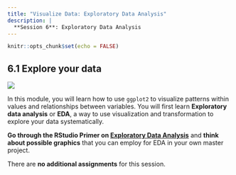 ```yaml
---
title: "Visualize Data: Exploratory Data Analysis"
description: |
  **Session 6**: Exploratory Data Analysis
---
```


```r
knitr::opts_chunk$set(echo = FALSE)
```

## 6.1 Explore your data
![](resources/session6/eda.png)

In this module, you will learn how to use `ggplot2` to visualize patterns within values and relationships between variables. You will first learn **Exploratory data analysis** or **EDA**, a way to use visualization and transformation to explore your data systematically.

**Go through the RStudio Primer on [Exploratory Data Analysis](https://rstudio.cloud/learn/primers/3.1)** and **think about possible graphics** that you can employ for EDA in your own master project. 

There are **no additional assignments** for this session.




